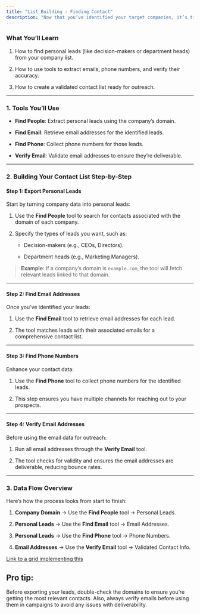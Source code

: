 ```yaml
---
title: "List Building - Finding Contact"
description: "Now that you’ve identified your target companies, it’s time to turn that data into actionable leads. This guide walks you through exporting personal leads, finding their contact details, and verifying that information to ensure your outreach efforts are set up for success."
---
```


### **What You’ll Learn**

1. How to find personal leads (like decision-makers or department heads) from your company list.

2. How to use tools to extract emails, phone numbers, and verify their accuracy.

3. How to create a validated contact list ready for outreach.

***

### **1. Tools You’ll Use**

* **Find People**: Extract personal leads using the company’s domain.

* **Find Email**: Retrieve email addresses for the identified leads.

* **Find Phone**: Collect phone numbers for those leads.

* **Verify Email**: Validate email addresses to ensure they’re deliverable.

***

### **2. Building Your Contact List Step-by-Step**

#### **Step 1: Export Personal Leads**

Start by turning company data into personal leads:

1. Use the **Find People** tool to search for contacts associated with the domain of each company.

2. Specify the types of leads you want, such as:

   * Decision-makers (e.g., CEOs, Directors).

   * Department heads (e.g., Marketing Managers).

> **Example**: If a company’s domain is `example.com`, the tool will fetch relevant leads linked to that domain.

***

#### **Step 2: Find Email Addresses**

Once you’ve identified your leads:

1. Use the **Find Email** tool to retrieve email addresses for each lead.

2. The tool matches leads with their associated emails for a comprehensive contact list.

***

#### **Step 3: Find Phone Numbers**

Enhance your contact data:

1. Use the **Find Phone** tool to collect phone numbers for the identified leads.

2. This step ensures you have multiple channels for reaching out to your prospects.

***

#### **Step 4: Verify Email Addresses**

Before using the email data for outreach:

1. Run all email addresses through the **Verify Email** tool.

2. The tool checks for validity and ensures the email addresses are deliverable, reducing bounce rates.

***

### **3. Data Flow Overview**

Here’s how the process looks from start to finish:

1. **Company Domain** → Use the **Find People** tool → Personal Leads.

2. **Personal Leads** → Use the **Find Email** tool → Email Addresses.

3. **Personal Leads** → Use the **Find Phone** tool → Phone Numbers.

4. **Email Addresses** → Use the **Verify Email** tool → Validated Contact Info.



[Link to a grid implementing this](https://app.bitscale.ai/grids/share?id=e61f1a94-cd58-4dd6-9773-9623db4a8ec5\&rowId=0)

## Pro tip:

Before exporting your leads, double-check the domains to ensure you’re getting the most relevant contacts. Also, always verify emails before using them in campaigns to avoid any issues with deliverability.